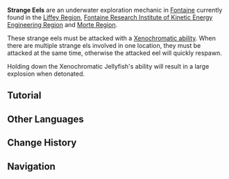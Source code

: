 {{Terminology Infobox
|image  = Tutorial Strange Eel.png
|type   = Exploration
|region = Fontaine
}}
'''Strange Eels''' are an underwater exploration mechanic in [[Fontaine]] currently found in the [[Liffey Region]], [[Fontaine Research Institute of Kinetic Energy Engineering Region]] and [[Morte Region]].

These strange eels must be attacked with a [[Xenochromatic Creature|Xenochromatic ability]]. When there are multiple strange els involved in one location, they must be attacked at the same time, otherwise the attacked eel will quickly respawn.

Holding down the Xenochromatic Jellyfish's ability will result in a large explosion when detonated.

==Tutorial==
{{Tutorial|Strange Eel?}}

==Other Languages==
{{Other Languages
|en      = Strange Eel
|zhs     = 奇怪的鳗鱼
|zhs_rm  = Qíguài de Mányú
|zht     = 奇怪的鰻魚
|zht_rm  = Qíguài de Mányú
|zh_tl   = Strange Eel
|ja      = 謎のウナギ
|ja_rm   = Nazo no Unagi
|ja_tl   = Strange Eel
|ko      = 이상한 뱀장어
|ko_rm   = 
|ko_tl   = 
|es      = Anguila extraña
|es_tl   = Strange Eel
|fr      = Une anguille bizarre
|fr_tl   = A Strange Eel
|ru      = Странный угорь
|ru_tl   = 
|th      = ปลาไหลประหลาด
|th_rm   = 
|th_tl   = 
|vi      = Lươn Kỳ Lạ
|vi_tl   = 
|de      = Seltsamer Aal
|de_tl   = Strange Eel
|id      = Belut Aneh
|id_tl   = Strange Eel
|pt      = Enguia Estranha
|pt_tl   = 
|tr      = Tuhaf Yılan Balığı
|tr_tl   = Strange Eel
|it      = Strana anguilla
|it_tl   = 
}}

==Change History==
{{Change History|4.1}}

==Navigation==
{{Exploration Navbox|Fontaine}}